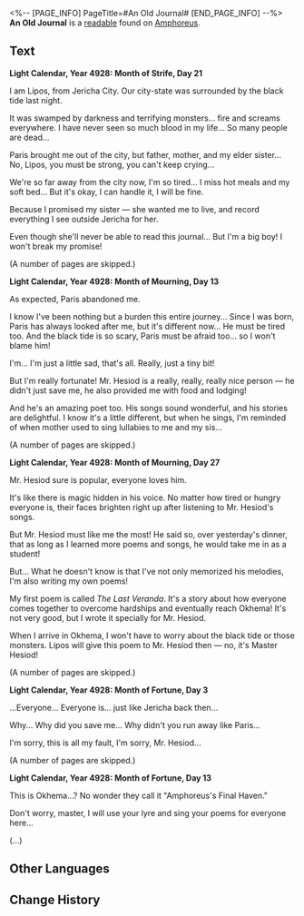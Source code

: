 <%-- [PAGE_INFO]
PageTitle=#An Old Journal#
[END_PAGE_INFO] --%>
{{Readable Infobox
|id           = 441
|partIds      = 190743
|title        = 
|image        = Item An Old Journal.png
|world        = Amphoreus
|parts        = 1
|author       = <!--to be added-->
|description  = The journal of Lipos, the poet. Recorded within are Lipos' multitude of experiences during his journey to Okhema after his hometown was destroyed.
|part1        = An Old Journal
|source1      = {{cx|Source missing}}
|characters   = 
|factions     = 
}}
'''An Old Journal''' is a [[readable]] found on [[Amphoreus]].
<!--
==Location==
{{Map Embed|<map name>|<marker id>}}
-->
==Text==
'''Light Calendar, Year 4928: Month of Strife, Day 21'''

I am Lipos, from Jericha City. Our city-state was surrounded by the black tide last night.

It was swamped by darkness and terrifying monsters... fire and screams everywhere. I have never seen so much blood in my life... So many people are dead...

Paris brought me out of the city, but father, mother, and my elder sister... No, Lipos, you must be strong, you can't keep crying...

We're so far away from the city now, I'm so tired... I miss hot meals and my soft bed... But it's okay, I can handle it, I will be fine.

Because I promised my sister &mdash; she wanted me to live, and record everything I see outside Jericha for her.

Even though she'll never be able to read this journal... But I'm a big boy! I won't break my promise!

(A number of pages are skipped.)

'''Light Calendar, Year 4928: Month of Mourning, Day 13'''

As expected, Paris abandoned me.

I know I've been nothing but a burden this entire journey... Since I was born, Paris has always looked after me, but it's different now... He must be tired too. And the black tide is so scary, Paris must be afraid too... so I won't blame him!

I'm... I'm just a little sad, that's all. Really, just a tiny bit!

But I'm really fortunate! Mr. Hesiod is a really, really, really nice person &mdash; he didn't just save me, he also provided me with food and lodging!

And he's an amazing poet too. His songs sound wonderful, and his stories are delightful. I know it's a little different, but when he sings, I'm reminded of when mother used to sing lullabies to me and my sis...

(A number of pages are skipped.)

'''Light Calendar, Year 4928: Month of Mourning, Day 27'''

Mr. Hesiod sure is popular, everyone loves him.

It's like there is magic hidden in his voice. No matter how tired or hungry everyone is, their faces brighten right up after listening to Mr. Hesiod's songs.

But Mr. Hesiod must like me the most! He said so, over yesterday's dinner, that as long as I learned more poems and songs, he would take me in as a student!

But... What he doesn't know is that I've not only memorized his melodies, I'm also writing my own poems!

My first poem is called ''The Last Veranda''. It's a story about how everyone comes together to overcome hardships and eventually reach Okhema! It's not very good, but I wrote it specially for Mr. Hesiod.

When I arrive in Okhema, I won't have to worry about the black tide or those monsters. Lipos will give this poem to Mr. Hesiod then &mdash; no, it's Master Hesiod!

(A number of pages are skipped.)

'''Light Calendar, Year 4928: Month of Fortune, Day 3'''

...Everyone... Everyone is... just like Jericha back then...

Why... Why did you save me... Why didn't you run away like Paris...

I'm sorry, this is all my fault, I'm sorry, Mr. Hesiod... {{Size|28|If only I was more useful... I'm sorry, Master Hesiod...}} {{Size|36|I'm sorry I'm sorry I'm sorry I'm sorry I'm sorry!}}

(A number of pages are skipped.)

'''Light Calendar, Year 4928: Month of Fortune, Day 13'''

This is Okhema...? No wonder they call it "Amphoreus's Final Haven."

Don't worry, master, I will use your lyre and sing your poems for everyone here...

(...)

<!--
==Trivia==
* 
-->
==Other Languages==
{{Other Languages
|en   = An Old Journal
|zhs  = 一本旧日记
|zht  = 一本舊日記
|ja   = 古びた日記
|ko   = 오래된 일기
|es   = Un diario viejo
|fr   = Un vieux journal
|ru   = Старый дневник
|th   = ไดอารี่เก่าหนึ่งเล่ม
|vi   = Một Cuốn Nhật Ký Cũ
|de   = Ein altes Tagebuch
|id   = Buku Harian Tua
|pt   = Um Diário Antigo
}}

==Change History==
{{Change History|3.0}}